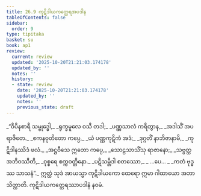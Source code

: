 ```yaml
---
title: 26.9 ကုဋိဒါယကတ္ထေရအပဒါန
tableOfContents: false
sidebar:
  order: 9
type: tipitaka
basket: su
book: ap1
review:
  current: review
  updated: '2025-10-20T21:21:03.174178'
  updated_by: ''
  notes: ''
  history:
  - state: review
    date: '2025-10-20T21:21:03.174178'
    updated_by: ''
    notes: ''
    previous_state: draft
---
```



<DynamicBreadcrumb />


<ReviewStatus review={frontmatter.review} showDetails={true} />

<HypothesisAnnotation frontmatter={frontmatter} />

<Division number="33" book="ap1" e="ch" v="20" p="258">

<Paragraph number="3142" type="verses" book="ap1">
_“ဝိပိနစာရီ သမ္ဗုဒ္ဓေါ,_  
_ရုက္ခမူလေ ဝသီ တဒါ;_  
_ပဏ္ဏသာလံ ကရိတွာန,_  
_အဒါသိံ အပရာဇိတေ._  

</Paragraph>

</Division>
<Division number="34" book="ap1" e="ch" v="20" p="258">

<Paragraph number="3143" type="verses" book="ap1">
_ဧကနဝုတိတော ကပ္ပေ,_  
_ယံ ပဏ္ဏကုဋိကံ အဒံ;_  
_ဒုဂ္ဂတိံ နာဘိဇာနာမိ,_  
_ကုဋိဒါနဿိဒံ ဖလံ._  

</Paragraph>

</Division>
<Division number="35" book="ap1" e="ch" v="20" p="259">

<Paragraph number="3144" type="verses" book="ap1">
_အဋ္ဌဝီသေ ဣတော ကပ္ပေ,_  
_သောဠသာသိံသု ရာဇာနော;_  
_သဗ္ဗတ္ထ အဘိဝဿီတိ,_  
_ဝုစ္စရေ စက္ကဝတ္တိနော._  

</Paragraph>

</Division>
<Division number="36" book="ap1" e="ch" v="20" p="259">

<Paragraph number="3145" type="verses" book="ap1">
_ပဋိသမ္ဘိဒါ စတဿော,_  
_ …ပေ… _  
_ကတံ ဗုဒ္ဓဿ သာသနံ”._  

</Paragraph>

<Paragraph number="3146" book="ap1">
ဣတ္ထံ သုဒံ အာယသ္မာ ကုဋိဒါယကော ထေရော ဣမာ ဂါထာယော အဘာသိတ္ထာတိ.

</Paragraph>
</Division>

<Paragraph number="3147" type="center" book="ap1">
ကုဋိဒါယကတ္ထေရဿာပဒါနံ နဝမံ.
</Paragraph>